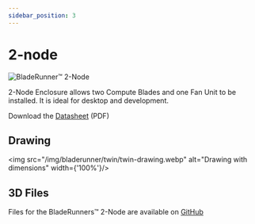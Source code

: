 ```yaml
---
sidebar_position: 3
---
```


# 2-node

<img src='/img/bladerunner/twin/bladerunner-twin.webp' alt="BladeRunner™️ 2-Node"/>

2-Node Enclosure allows two Compute Blades and one Fan Unit to be installed. It is ideal for desktop and development.

Download the [Datasheet](/datasheet/BladeRunner_datasheet_v.1.0.pdf) (PDF)

## Drawing
<img src="/img/bladerunner/twin/twin-drawing.webp" alt="Drawing with dimensions" width={'100%'}/>

## 3D Files

Files for the BladeRunners™️ 2-Node are available on [GitHub](https://github.com/uptime-lab/compute-blade/tree/main/models/bladerunner/twin)
